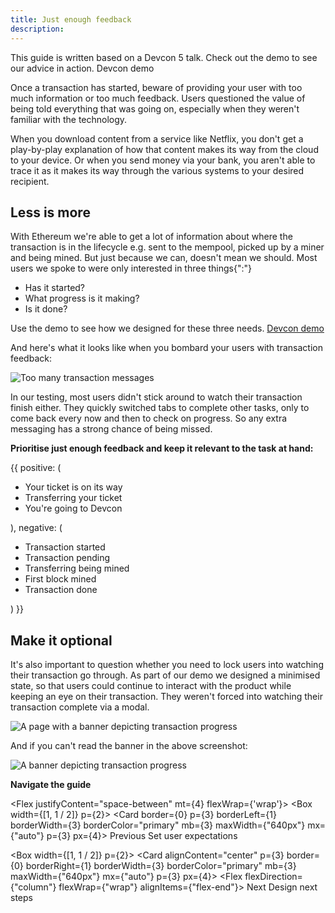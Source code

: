 ```yaml
---
title: Just enough feedback
description:
---
```



<Flash>This guide is written based on a Devcon 5 talk. Check out the demo to see our advice in action. <Link href="http://rimble-devcon-demo.netlify.com">Devcon demo</Link></Flash>

Once a transaction has started, beware of providing your user with too much information or too much feedback. Users questioned the value of being told everything that was going on, especially when they weren't familiar with the technology.

When you download content from a service like Netflix, you don't get a play-by-play explanation of how that content makes its way from the cloud to your device. Or when you send money via your bank, you aren't able to trace it as it makes its way through the various systems to your desired recipient.

## Less is more

With Ethereum we're able to get a lot of information about where the transaction is in the lifecycle e.g. sent to the mempool, picked up by a miner and being mined. But just because we can, doesn't mean we should. Most users we spoke to were only interested in three things{":"}
- Has it started?
- What progress is it making?
- Is it done?

Use the demo to see how we designed for these three needs. [Devcon demo](http://rimble-devcon-demo.netlify.com)

And here's what it looks like when you bombard your users with transaction feedback:

<Image
  alt="Too many transaction messages"
  borderRadius={8}
  height="auto"
  my={3}
  src="/images/too-much-feedback.png"/>

In our testing, most users didn't stick around to watch their transaction finish either. They quickly switched tabs to complete other tasks, only to come back every now and then to check on progress. So any extra messaging has a strong chance of being missed.

**Prioritise just enough feedback and keep it relevant to the task at hand:**

<DoDont>
  {{
    positive: (
      <Text>
      <ul>
        <li>Your ticket is on its way</li>
        <li>Transferring your ticket</li>
        <li>You're going to Devcon</li>
      </ul>
      </Text>
    ),
    negative: (
      <Text>
      <ul>
        <li>Transaction started</li>
        <li>Transaction pending</li>
        <li>Transferring being mined</li>
        <li>First block mined</li>
        <li>Transaction done</li>
        </ul>
      </Text>
    )
  }}
</DoDont>

## Make it optional
It's also important to question whether you need to lock users into watching their transaction go through. As part of our demo we designed a minimised state, so that users could continue to interact with the product while keeping an eye on their transaction. They weren't forced into watching their transaction complete via a modal.

<Image
  my={3}
  src="/images/transaction-banner.png"
  alt="A page with a banner depicting transaction progress"
  height="auto" />


And if you can't read the banner in the above screenshot:

<Flex mt={3} justifyContent="center">
<Image
  my={3}
  src="/images/transaction-banner-focus.png"
  alt="A banner depicting transaction progress"
  height="auto"
  />
</Flex>


**Navigate the guide**

<Flex justifyContent="space-between" mt={4} flexWrap={'wrap'}>
  <Box width={[1, 1 / 2]} p={2}>
  <RimbleGatsbyLink
    title="Read the previous part of the guide"
    to="/guides/ux/transactions-set-user-expectations">
  <Card border={0} p={3} borderLeft={1} borderWidth={3} borderColor="primary" mb={3} maxWidth={"640px"} mx={"auto"} p={3} px={4}>
    <Flex alignItems="center">
      <Box>
        <Icon color="primary" mr={3} size="24px" name="ArrowBack" />
      </Box>
      <Box>
        <Text
          fontWeight="bold"
          fontSize={3}
          color="primary"
        >
          Previous
        </Text>
        <Text>Set user expectations</Text>
      </Box>
    </Flex>
    </Card>
  </RimbleGatsbyLink>
  </Box>

<Box width={[1, 1 / 2]} p={2}>
<RimbleGatsbyLink
  title="Read the next part of the guide"
  to="/guides/ux/transactions-design-next-steps">
  <Card alignContent="center" p={3} border={0} borderRight={1} borderWidth={3} borderColor="primary" mb={3} maxWidth={"640px"} mx={"auto"} p={3} px={4}>
    <Flex alignItems="center" justifyContent="flex-end">
      <Flex flexDirection={"column"} flexWrap={"wrap"} alignItems={"flex-end"}>
        <Text
          fontSize={3}
          fontWeight="bold"
          color="primary"
        >
          Next
        </Text>
        <Text>Design next steps</Text>
      </Flex>
      <Box>
        <Icon color="primary" ml={3} size="24px" name="ArrowForward" />
      </Box>
    </Flex>
  </Card>
</RimbleGatsbyLink>
</Box>
</Flex>

